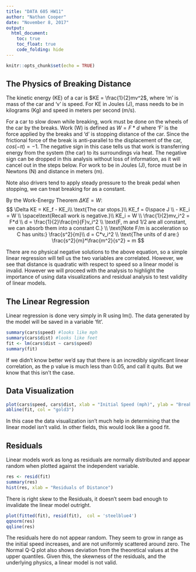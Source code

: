 ---
title: "DATA 605 HW11"
author: "Nathan Cooper"
date: "November 8, 2017"
output: 
  html_document:
    toc: true
    toc_float: true
    code_folding: hide
---

```{r setup, include=FALSE}
knitr::opts_chunk$set(echo = TRUE)
```

## The Physics of Breaking Distance

The kinetic energy (KE) of a car is $KE = \frac{1}{2}mv^2$, where 'm' is mass of the car and 'v' is speed. For KE in Joules (J), mass needs to be in kilograms (Kg) and speed in meters per second (m/s).

For a car to slow down while breaking, work must be done on the wheels of the car by the breaks. Work (W) is defined as $W = F*d$ where 'F' is the force applied by the breaks and 'd' is stopping distance of the car. Since the frictional force of the break is anti-parallel to the displacement of the car, $cos(-\pi) = -1$. The negative sign in this case tells us that work is transferring energy from the system (the car) to its surroundings via heat. The negative sign can be dropped in this analysis without loss of information, as it will cancel out in the steps below. For work to be in Joules (J), force must be in Newtons (N) and distance in meters (m).

Note also drivers tend to apply steady pressure to the break pedal when stopping, we can treat breaking for as a constant.

By the Work-Energy Theorem $\Delta KE = W$:
$$
\Delta KE = KE_f - KE_i\\
 \text{The car stops.}\\
KE_f = 0\space J  \\
- KE_i = W  \\
\space\text{Recall work is negative.}\\
KE_i = W \\
\frac{1}{2}mv_i^2 = F*d \\
d = \frac{1}{2}\frac{m}{F}v_i^2 \\
\text{F, m and 1/2 are all constant, we can absorb them into a constant C.} \\
\text{Note F/m is acceleration so C has units:} \frac{s^2}{m}\\
d = C*v_i^2 \\
\text{The units of d are:} \frac{s^2}{m}*\frac{m^2}{s^2} = m
$$

There are no physical negative solutions to the above equation, so a simple linear regression will tell us the two variables are correlated. However, we see that distance is quadratic with respect to speed so a linear model is invalid. However we will proceed with the analysis to highlight the importance of using data visualizations and residual analysis to test validity of linear models. 

## The Linear Regression

Linear regression is done very simply in R using lm(). The data generated by the model will be saved in a variable 'fit'.

```{r cars-mdl, eval=TRUE}
summary(cars$speed) #looks like mph
summary(cars$dist) #looks like feet 
fit <- lm(cars$dist ~ cars$speed)
summary(fit)
```

If we didn't know better we'd say that there is an incredibly significant linear correlation, as the p value is much less than 0.05, and call it quits.  But we know that this isn't the case.

## Data Visualization

```{r d_v, eval=TRUE}
plot(cars$speed, cars$dist, xlab = "Initial Speed (mph)", ylab = "Breaking Distance (ft)", col=' darkviolet')
abline(fit, col = "gold3")
```

In this case the data visualization isn't much help in determining that the linear model isn't valid. In other fields, this would look like a good fit.

## Residuals

Linear models work as long as residuals are normally distributed and appear random when plotted against the independent variable.

```{r res, eval=TRUE}
res <- resid(fit)
summary(res)
hist(res, xlab = "Residuals of Distance")
```

There is right skew to the Residuals, it doesn't seem bad enough to invalidate the linear model outright.

```{r res-plot}
plot(fitted(fit), resid(fit),  col = 'steelblue4')
qqnorm(res)
qqline(res)
```

The residuals here do not appear random. They seem to grow in range as the initial speed increases, and are not uniformly scattered around zero. The Normal Q-Q plot also shows deviation from the theoretical values at the upper quantiles. Given this, the skewness of the residuals, and the underlying physics, a linear model is not valid.




